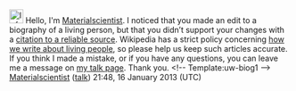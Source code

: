 <article id="38248005" title=User talk:Pauwob>
	<talkpage id="38248005" title="User talk:Pauwob">
[[Image:Information.svg|25px|alt=|link=]] Hello, I'm [[User:Materialscientist|Materialscientist]]. I noticed that you made an edit to a biography of a living person, but that you didn’t support your changes with a [[Wikipedia:Citing sources|citation to a reliable source]]. Wikipedia has a strict policy concerning [[Wikipedia:Biographies of living persons|how we write about living people]], so please help us keep such articles accurate. If you think I made a mistake, or if you have any questions, you can leave me a message on [[User_talk:Materialscientist|my talk page]]. Thank you. &lt;!-- Template:uw-biog1 --&gt; [[User:Materialscientist|Materialscientist]] ([[User talk:Materialscientist|talk]]) 21:48, 16 January 2013 (UTC)
	</talkpage>
</article>